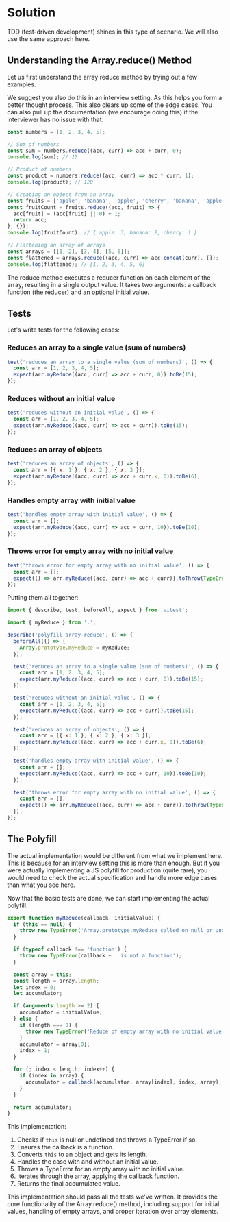 
# Solution

TDD (test-driven development) shines in this type of scenario. We will also use the same approach here.

## Understanding the Array.reduce() Method

Let us first understand the array reduce method by trying out a few examples.

<Callout>
We suggest you also do this in an interview setting. As this helps you form a better thought process. This also clears up some of the edge cases. You can also pull up the documentation (we encourage doing this) if the interviewer has no issue with that.
</Callout>

```js
const numbers = [1, 2, 3, 4, 5];

// Sum of numbers
const sum = numbers.reduce((acc, curr) => acc + curr, 0);
console.log(sum); // 15

// Product of numbers
const product = numbers.reduce((acc, curr) => acc * curr, 1);
console.log(product); // 120

// Creating an object from an array
const fruits = ['apple', 'banana', 'apple', 'cherry', 'banana', 'apple'];
const fruitCount = fruits.reduce((acc, fruit) => {
  acc[fruit] = (acc[fruit] || 0) + 1;
  return acc;
}, {});
console.log(fruitCount); // { apple: 3, banana: 2, cherry: 1 }

// Flattening an array of arrays
const arrays = [[1, 2], [3, 4], [5, 6]];
const flattened = arrays.reduce((acc, curr) => acc.concat(curr), []);
console.log(flattened); // [1, 2, 3, 4, 5, 6]
```

The reduce method executes a reducer function on each element of the array, resulting in a single output value. It takes two arguments: a callback function (the reducer) and an optional initial value.

## Tests

Let's write tests for the following cases:

### Reduces an array to a single value (sum of numbers)

```js title="index.test.js"
test('reduces an array to a single value (sum of numbers)', () => {
  const arr = [1, 2, 3, 4, 5];
  expect(arr.myReduce((acc, curr) => acc + curr, 0)).toBe(15);
});
```

### Reduces without an initial value

```js title="index.test.js"
test('reduces without an initial value', () => {
  const arr = [1, 2, 3, 4, 5];
  expect(arr.myReduce((acc, curr) => acc + curr)).toBe(15);
});
```

### Reduces an array of objects

```js title="index.test.js"
test('reduces an array of objects', () => {
  const arr = [{ x: 1 }, { x: 2 }, { x: 3 }];
  expect(arr.myReduce((acc, curr) => acc + curr.x, 0)).toBe(6);
});
```

### Handles empty array with initial value

```js title="index.test.js"
test('handles empty array with initial value', () => {
  const arr = [];
  expect(arr.myReduce((acc, curr) => acc + curr, 10)).toBe(10);
});
```

### Throws error for empty array with no initial value

```js title="index.test.js"
test('throws error for empty array with no initial value', () => {
  const arr = [];
  expect(() => arr.myReduce((acc, curr) => acc + curr)).toThrow(TypeError);
});
```

Putting them all together:

```js title="index.test.js" showLineNumbers
import { describe, test, beforeAll, expect } from 'vitest';

import { myReduce } from '.';

describe('polyfill-array-reduce', () => {
  beforeAll(() => {
    Array.prototype.myReduce = myReduce;
  });

  test('reduces an array to a single value (sum of numbers)', () => {
    const arr = [1, 2, 3, 4, 5];
    expect(arr.myReduce((acc, curr) => acc + curr, 0)).toBe(15);
  });

  test('reduces without an initial value', () => {
    const arr = [1, 2, 3, 4, 5];
    expect(arr.myReduce((acc, curr) => acc + curr)).toBe(15);
  });

  test('reduces an array of objects', () => {
    const arr = [{ x: 1 }, { x: 2 }, { x: 3 }];
    expect(arr.myReduce((acc, curr) => acc + curr.x, 0)).toBe(6);
  });

  test('handles empty array with initial value', () => {
    const arr = [];
    expect(arr.myReduce((acc, curr) => acc + curr, 10)).toBe(10);
  });

  test('throws error for empty array with no initial value', () => {
    const arr = [];
    expect(() => arr.myReduce((acc, curr) => acc + curr)).toThrow(TypeError);
  });
});
```

## The Polyfill

<Callout type='error'>
The actual implementation would be different from what we implement here. This is because for an interview setting this is more than enough. But if you were actually implementing a JS polyfill for production (quite rare), you would need to check the actual specification and handle more edge cases than what you see here.
</Callout>

Now that the basic tests are done, we can start implementing the actual polyfill.

```js title="index.js" showLineNumbers
export function myReduce(callback, initialValue) {
  if (this == null) {
    throw new TypeError('Array.prototype.myReduce called on null or undefined');
  }

  if (typeof callback !== 'function') {
    throw new TypeError(callback + ' is not a function');
  }

  const array = this;
  const length = array.length;
  let index = 0;
  let accumulator;

  if (arguments.length >= 2) {
    accumulator = initialValue;
  } else {
    if (length === 0) {
      throw new TypeError('Reduce of empty array with no initial value');
    }
    accumulator = array[0];
    index = 1;
  }

  for (; index < length; index++) {
    if (index in array) {
      accumulator = callback(accumulator, array[index], index, array);
    }
  }

  return accumulator;
}
```

This implementation:
1. Checks if `this` is null or undefined and throws a TypeError if so.
2. Ensures the callback is a function.
3. Converts `this` to an object and gets its length.
4. Handles the case with and without an initial value.
5. Throws a TypeError for an empty array with no initial value.
6. Iterates through the array, applying the callback function.
7. Returns the final accumulated value.

This implementation should pass all the tests we've written. It provides the core functionality of the Array.reduce() method, including support for initial values, handling of empty arrays, and proper iteration over array elements.